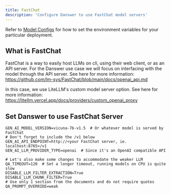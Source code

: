 ```yaml
---
title: FastChat
description: 'Configure Danswer to use FastChat model servers'
---
```


Refer to [Model Configs](https://docs.danswer.dev/gen_ai_configs/overview#model-configs) for how to set the
environment variables for your particular deployment.

## What is FastChat
FastChat is a way to easily host LLMs on cli, using their web client, or as an API server. For the Danswer use
case we will focus on interfacing with the model through the API server. See here for more information:
https://github.com/lm-sys/FastChat/blob/main/docs/openai_api.md

In this case, we use LiteLLM's custom model server option. See here for more information:
https://litellm.vercel.app/docs/providers/custom_openai_proxy

## Set Danswer to use FastChat Server
```
GEN_AI_MODEL_VERSION=vicuna-7b-v1.5  # Or whatever model is served by FastChat
# Don't forget to include the /v1 below
GEN_AI_API_ENDPOINT=http://<your FastChat server, ie. localhost:8765>/v1
GEN_AI_LLM_PROVIDER_TYPE=openai  # Since it's an OpenAI compatible API

# Let's also make some changes to accommodate the weaker LLM
QA_TIMEOUT=120  # Set a longer timeout, running models on CPU is quite slow
DISABLE_LLM_FILTER_EXTRACTION=True
DISABLE_LLM_CHUNK_FILTER=True
# Use only 1 section from the documents and do not require quotes
QA_PROMPT_OVERRIDE=weak
```
